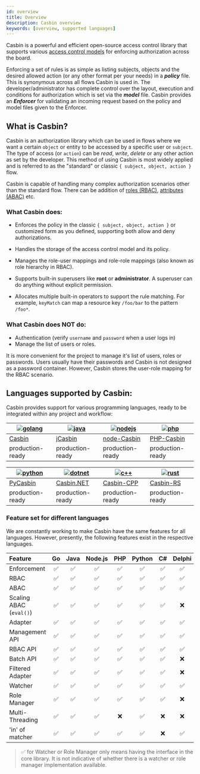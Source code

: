 ```yaml
---
id: overview
title: Overview
description: Casbin overview
keywords: [overview, supported languages]
---
```


Casbin is a powerful and efficient open-source access control library that supports various
[access control models](https://en.wikipedia.org/wiki/Access_control#Access_control_models)
for enforcing authorization across the board.

Enforcing a set of rules is as simple as listing subjects, objects and the desired allowed action
(or any other format per your needs) in a **_policy_** file. This is synonymous across all flows Casbin is used in. The developer/administrator has complete control over the layout, execution and conditions for authorization which is set via the **_model_** file. Casbin provides an **_Enforcer_** for validating an incoming request based on the policy and model files given to the Enforcer.

## What is Casbin?

Casbin is an authorization library which can be used in flows where we want a certain
`object` or entity to be accessed by a specific user or `subject`. The type of access (or `action`)
can be _read_, _write_, _delete_ or any other action as set by the developer.
This method of using Casbin is most widely applied and is referred to as the "standard"
or classic `{ subject, object, action }` flow.

Casbin is capable of handling many complex authorization scenarios other than the standard flow.
There can be addition of [roles (RBAC)](/docs/rbac), [attributes (ABAC)](/docs/abac) etc.

### What Casbin does:

- Enforces the policy in the classic `{ subject, object, action }`
  or customized form as you defined, supporting both allow and deny authorizations.
- Handles the storage of the access control model and its policy.

- Manages the role-user mappings and role-role mappings (also known as role hierarchy in RBAC).
- Supports built-in superusers like **root** or **administrator**. A superuser can do anything without explicit permission.
- Allocates multiple built-in operators to support the rule matching. For example, `keyMatch` can map a
  resource key `/foo/bar` to the pattern `/foo*`.

### What Casbin does **NOT** do:

- Authentication (verify `username` and `password` when a user logs in)
- Manage the list of users or roles.

It is more convenient for the project to manage it's list of users, roles or passwords.
Users usually have their passwords and Casbin is not designed as a password container.
However, Casbin stores the user-role mapping for the RBAC scenario.

## Languages supported by Casbin:

Casbin provides support for various programming languages, ready to be integrated
within any project and workflow:

| [![golang](/img/langs/golang.png)](https://github.com/casbin/casbin) | [![java](/img/langs/java.png)](https://github.com/casbin/jcasbin) | [![nodejs](/img/langs/nodejs.png)](https://github.com/casbin/node-casbin) | [![php](/img/langs/php.png)](https://github.com/php-casbin/php-casbin) |
| -------------------------------------------------------------------- | ----------------------------------------------------------------- | ------------------------------------------------------------------------- | ---------------------------------------------------------------------- |
| [Casbin](https://github.com/casbin/casbin)                           | [jCasbin](https://github.com/casbin/jcasbin)                      | [node-Casbin](https://github.com/casbin/node-casbin)                      | [PHP-Casbin](https://github.com/php-casbin/php-casbin)                 |
| production-ready                                                     | production-ready                                                  | production-ready                                                          | production-ready                                                       |

| [![python](/img/langs/python.png)](https://github.com/casbin/pycasbin) | [![dotnet](/img/langs/dotnet.png)](https://github.com/casbin/Casbin.NET) | [![c++](/img/langs/cpp.png)](https://github.com/casbin/casbin-cpp) | [![rust](/img/langs/rust.png)](https://github.com/casbin/casbin-rs) |
| ---------------------------------------------------------------------- | ------------------------------------------------------------------------ | ------------------------------------------------------------------ | ------------------------------------------------------------------- |
| [PyCasbin](https://github.com/casbin/pycasbin)                         | [Casbin.NET](https://github.com/casbin/Casbin.NET)                       | [Casbin-CPP](https://github.com/casbin/casbin-cpp)                 | [Casbin-RS](https://github.com/casbin/casbin-rs)                    |
| production-ready                                                       | production-ready                                                         | production-ready                                                   | production-ready                                                    |

### Feature set for different languages

We are constantly working to make Casbin have the same features for all languages.
However, presently, the following features exist in the respective languages.

| Feature                 | Go  | Java | Node.js | PHP | Python | C#  | Delphi | Rust | C++ | Lua | Dart | Elixir |
| :---------------------- | :-: | :--: | :-----: | :-: | :----: | :-: | :----: | :--: | :-: | :-: | :--: | :----: |
| Enforcement             | ✅  |  ✅  |   ✅    | ✅  |   ✅   | ✅  |   ✅   |  ✅  | ✅  | ✅  |  ✅  |   ✅   |
| RBAC                    | ✅  |  ✅  |   ✅    | ✅  |   ✅   | ✅  |   ✅   |  ✅  | ✅  | ✅  |  ✅  |   ✅   |
| ABAC                    | ✅  |  ✅  |   ✅    | ✅  |   ✅   | ✅  |   ✅   |  ✅  | ✅  | ✅  |  ✅  |   ✅   |
| Scaling ABAC (`eval()`) | ✅  |  ✅  |   ✅    | ✅  |   ✅   | ✅  |   ❌   |  ✅  | ✅  | ✅  |  ✅  |   ✅   |
| Adapter                 | ✅  |  ✅  |   ✅    | ✅  |   ✅   | ✅  |   ✅   |  ✅  | ✅  | ✅  |  ✅  |   ❌   |
| Management API          | ✅  |  ✅  |   ✅    | ✅  |   ✅   | ✅  |   ✅   |  ✅  | ✅  | ✅  |  ✅  |   ✅   |
| RBAC API                | ✅  |  ✅  |   ✅    | ✅  |   ✅   | ✅  |   ✅   |  ✅  | ✅  | ✅  |  ✅  |   ✅   |
| Batch API               | ✅  |  ✅  |   ✅    | ✅  |   ✅   | ✅  |   ❌   |  ✅  | ✅  | ✅  |  ❌  |   ❌   |
| Filtered Adapter        | ✅  |  ✅  |   ✅    | ✅  |   ✅   | ✅  |   ❌   |  ✅  | ✅  | ✅  |  ❌  |   ❌   |
| Watcher                 | ✅  |  ✅  |   ✅    | ✅  |   ✅   | ✅  |   ✅   |  ✅  | ✅  | ✅  |  ❌  |   ❌   |
| Role Manager            | ✅  |  ✅  |   ✅    | ✅  |   ✅   | ✅  |   ❌   |  ✅  | ✅  | ✅  |  ✅  |   ❌   |
| Multi-Threading         | ✅  |  ✅  |   ✅    | ❌  |   ✅   | ❌  |   ❌   |  ✅  | ❌  | ❌  |  ❌  |   ❌   |
| 'in' of matcher         | ✅  |  ✅  |   ✅    | ✅  |   ✅   | ❌  |   ✅   |  ❌  | ❌  | ❌  |  ✅  |   ✅   |

> ✅ for Watcher or Role Manager only means having the interface in the core library. It is not indicative of whether there is a watcher or role manager implementation available.
